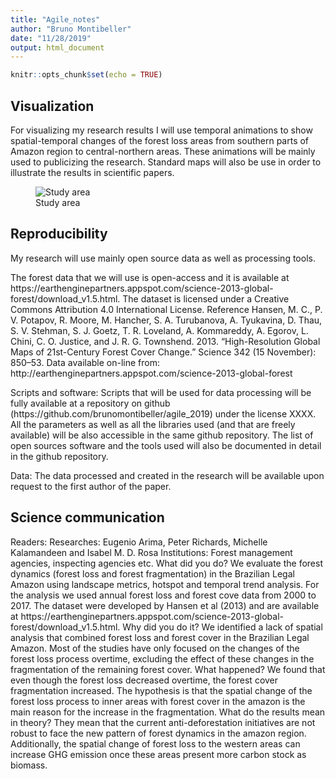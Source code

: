 ```yaml
---
title: "Agile_notes"
author: "Bruno Montibeller"
date: "11/28/2019"
output: html_document
---
```


```r
knitr::opts_chunk$set(echo = TRUE)
```

## Visualization

For visualizing my research results I will use temporal animations to show spatial-temporal changes of the forest loss areas from southern parts of Amazon region to central-northern areas. These animations will be mainly used to publicizing the research.
Standard maps will also be use in order to illustrate the results in scientific papers.

![Study area](studyarea.png)

## Reproducibility

My research will use mainly open source data as well as processing tools. 

The forest data that we will use is open-access and it is available at https://earthenginepartners.appspot.com/science-2013-global-forest/download_v1.5.html. The dataset is licensed under a Creative Commons Attribution 4.0 International License. 
Reference
Hansen, M. C., P. V. Potapov, R. Moore, M. Hancher, S. A. Turubanova, A. Tyukavina, D. Thau, S. V. Stehman, S. J. Goetz, T. R. Loveland, A. Kommareddy, A. Egorov, L. Chini, C. O. Justice, and J. R. G. Townshend. 2013. “High-Resolution Global Maps of 21st-Century Forest Cover Change.” Science 342 (15 November): 850–53. Data available on-line from: http://earthenginepartners.appspot.com/science-2013-global-forest 

Scripts and software: Scripts that will be used for data processing will be fully available at a repository on github (https://github.com/brunomontibeller/agile_2019) under the license XXXX. All the parameters as well as all the libraries used (and that are freely available) will be also accessible in the same github repository. The list of open sources software and the tools used will also be documented in detail in the github repository. 

Data: The data processed and created in the research will be available upon request to the first author of the paper. 




## Science communication

Readers: 
Researches: Eugenio Arima, Peter Richards, Michelle Kalamandeen and Isabel M. D. Rosa
Institutions: Forest management agencies, inspecting agencies etc. 
What did you do?
We evaluate the forest dynamics (forest loss and forest fragmentation) in the Brazilian Legal Amazon using landscape metrics, hotspot and temporal trend analysis. For the analysis we used annual forest loss and forest cove data from 2000 to 2017. The dataset were developed by Hansen et al (2013) and are available at https://earthenginepartners.appspot.com/science-2013-global-forest/download_v1.5.html. 
Why did you do it? 
We identified a lack of spatial analysis that combined forest loss and forest cover in the Brazilian Legal Amazon. Most of the studies have only focused on the changes of the forest loss process overtime, excluding the effect of these changes in the fragmentation of the remaining forest cover. 
What happened?
We found that even though the forest loss decreased overtime, the forest cover fragmentation increased. The hypothesis is that the spatial change of the forest loss process to inner areas with forest cover in the amazon is the main reason for the increase in the fragmentation.
What do the results mean in theory? 
They mean that the current anti-deforestation initiatives are not robust to face the new pattern of forest dynamics in the amazon region. Additionally, the spatial change of forest loss to the western areas can increase GHG emission once these areas present more carbon stock as biomass. 

